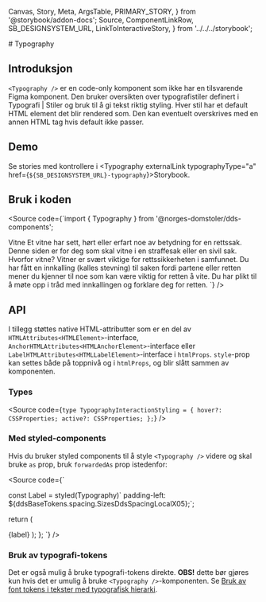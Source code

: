  Canvas,
  Story,
  Meta,
  ArgsTable,
  PRIMARY_STORY,
} from '@storybook/addon-docs';
  Source,
  ComponentLinkRow,
  SB_DESIGNSYSTEM_URL,
  LinkToInteractiveStory,
} from '../../../storybook';

<Meta title="Design system/Typography/Typography/API" component={Typography} />
# Typography
<ComponentLinkRow
  docsHref="https://design.domstol.no/987b33f71/p/3718e2-typography"
  githubHref="https://github.com/domstolene/designsystem/tree/master/components/src/components/Typography"
/>

## Introduksjon

`<Typography />` er en code-only komponent som ikke har en tilsvarende Figma komponent. Den bruker oversikten over typografistiler definert i <Typography typographyType='a' href='https://design.domstol.no/987b33f71/p/63b944-typografi/b/21516f'>Typografi | Stiler og bruk</Typography> til å gi tekst riktig styling. Hver stil har et default HTML element det blir rendered som. Den kan eventuelt overskrives med en annen HTML tag hvis default ikke passer.

## Demo

<Canvas>
  <Story id="design-system-typography-overview-typography-types--body" />
</Canvas>

<Canvas>
  <Story id="design-system-typography-overview-typography-types--headings" />
</Canvas>

<Canvas>
  <Story id="design-system-typography-overview-typography-types--leads" />
</Canvas>

<Canvas>
  <Story id="design-system-typography-overview-typography-types--supporting" />
</Canvas>

<Canvas>
  <Story id="design-system-typography-overview-typography-types--link" />
</Canvas>

<Canvas>
  <Story id="design-system-typography-typography--default" />
</Canvas>

Se stories med kontrollere i <Typography externalLink typographyType="a" href={`${SB_DESIGNSYSTEM_URL}-typography`}>Storybook</Typography>.

## Bruk i koden

<Source code={`import { Typography } from '@norges-domstoler/dds-components';

<Typography typographyType="headingSans06" withMargins>
  Vitne
</Typography>
<Typography typographyType="leadSans03" withMargins>
  Et vitne har sett, hørt eller erfart noe av betydning for en rettssak. Denne
  siden er for deg som skal vitne i en straffesak eller en sivil sak.
</Typography>
<Typography typographyType="headingSans05" as="h2" withMargins>
  Hvorfor vitne?
</Typography>
<Typography typographyType="bodySerif02" withMargins>
  Vitner er svært viktige for rettssikkerheten i samfunnet. Du har fått en
  innkalling (kalles stevning) til saken fordi partene eller retten mener du
  kjenner til noe som kan være viktig for retten å vite. Du har plikt til å møte
  opp i tråd med innkallingen og forklare deg for retten.
</Typography>`} />

## API

<ArgsTable story={PRIMARY_STORY} />

I tillegg støttes native HTML-attributter som er en del av
`HTMLAttributes<HTMLElement>`-interface,
`AnchorHTMLAttributes<HTMLAnchorElement>`-interface eller
`LabelHTMLAttributes<HTMLLabelElement>`-interface i `htmlProps`.
`style`-prop kan settes både på toppnivå og i `htmlProps`, og blir slått
sammen av komponenten.

### Types

<Source
  code={`type TypographyInteractionStyling = {
  hover?: CSSProperties;
  active?: CSSProperties;
};`}
/>

### Med styled-components

Hvis du bruker styled components til å style `<Typography />` videre og skal bruke `as` prop, bruk `forwardedAs` prop istedenfor:

<Source code={`

const Label = styled(Typography)\` padding-left: \${ddsBaseTokens.spacing.SizesDdsSpacingLocalX05};\`;


return (

<Label forwardedAs="span" typographyType="supportingStyleLabel01">
  {label}
</Label>
); }; `} />

### Bruk av typografi-tokens

Det er også mulig å bruke typografi-tokens direkte. **OBS!** dette bør gjøres kun hvis det er umulig å bruke `<Typography />`-komponenten. Se [Bruk av font tokens i tekster med typografisk hierarki](https://zeroheight.com/987b33f71/p/18bd6f-design-tokens).
